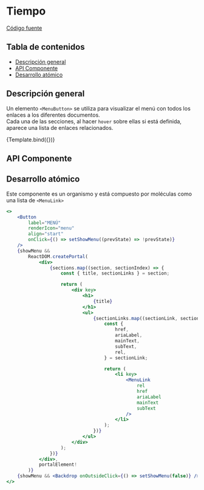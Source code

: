 
<Meta title="Organisms/MenuButton" component={MenuButton} />


# Tiempo

[Código fuente](https://github.com/SGDavid2719/DesignSystem/tree/master/src/stories/organisms/menuButton)

## Tabla de contenidos

-   [Descripción general](#descripción-general)
-   [API Componente](#api-componente)
-   [Desarrollo atómico](#desarrollo-atómico)

## Descripción general

Un elemento `<MenuButton>` se utiliza para visualizar el menú con todos los enlaces a los diferentes documentos. <br />
Cada una de las secciones, al hacer `hover` sobre ellas si está definida, aparece una lista de enlaces relacionados.

<Canvas>
    <Story
        name="Default"
        args={{
            sections: [
                {
                    title: "Universitaris",
                    sectionLinks: [
                        {
                            href: "/?path=/story/pages-notfoundpage--default",
                            rel: "next",
                            ariaLabel: "link1",
                            mainText: "Deporte",
                            subText: "a la UIB",
                        },
                        {
                            href: "/?path=/story/pages-notfoundpage--default",
                            rel: "next",
                            ariaLabel: "link2",
                            mainText: "Residencia",
                            subText: "de Estudiants",
                        },
                        {
                            href: "/?path=/story/pages-notfoundpage--default",
                            rel: "next",
                            ariaLabel: "link3",
                            mainText: "OTRI",
                            subText: "y Proyectos",
                        },
                        {
                            href: "/?path=/story/pages-notfoundpage--default",
                            rel: "next",
                            ariaLabel: "link4",
                            mainText: "UIBCongrés",
                            subText: "Events Management",
                        },
                        {
                            href: "/?path=/story/pages-notfoundpage--default",
                            rel: "next",
                            ariaLabel: "link5",
                            mainText: "Orientación",
                            subText: "e Inserción Profesional",
                        },
                        {
                            href: "/?path=/story/pages-notfoundpage--default",
                            rel: "next",
                            ariaLabel: "link6",
                            mainText: "UIBdigital",
                            subText: "acceso usuarios",
                        },
                        {
                            href: "/?path=/story/pages-notfoundpage--default",
                            rel: "next",
                            ariaLabel: "link7",
                            mainText: "UIBdigital",
                            subText: "acceso usuarios",
                        },
                    ],
                },
                {
                    title: "Universitaris",
                    sectionLinks: [
                        {
                            href: "/?path=/story/pages-notfoundpage--default",
                            rel: "next",
                            ariaLabel: "link1",
                            mainText: "Deporte",
                            subText: "a la UIB",
                        },
                        {
                            href: "/?path=/story/pages-notfoundpage--default",
                            rel: "next",
                            ariaLabel: "link2",
                            mainText: "Residencia",
                            subText: "de Estudiants",
                        },
                        {
                            href: "/?path=/story/pages-notfoundpage--default",
                            rel: "next",
                            ariaLabel: "link3",
                            mainText: "OTRI",
                            subText: "y Proyectos",
                        },
                        {
                            href: "/?path=/story/pages-notfoundpage--default",
                            rel: "next",
                            ariaLabel: "link4",
                            mainText: "UIBCongrés",
                            subText: "Events Management",
                        },
                        {
                            href: "/?path=/story/pages-notfoundpage--default",
                            rel: "next",
                            ariaLabel: "link5",
                            mainText: "Orientación",
                            subText: "e Inserción Profesional",
                        },
                        {
                            href: "/?path=/story/pages-notfoundpage--default",
                            rel: "next",
                            ariaLabel: "link6",
                            mainText: "UIBdigital",
                            subText: "acceso usuarios",
                        },
                        {
                            href: "/?path=/story/pages-notfoundpage--default",
                            rel: "next",
                            ariaLabel: "link7",
                            mainText: "UIBdigital",
                            subText: "acceso usuarios",
                        },
                    ],
                },
                {
                    title: "Universitaris",
                    sectionLinks: [
                        {
                            href: "/?path=/story/pages-notfoundpage--default",
                            rel: "next",
                            ariaLabel: "link1",
                            mainText: "Deporte",
                            subText: "a la UIB",
                        },
                        {
                            href: "/?path=/story/pages-notfoundpage--default",
                            rel: "next",
                            ariaLabel: "link2",
                            mainText: "Residencia",
                            subText: "de Estudiants",
                        },
                        {
                            href: "/?path=/story/pages-notfoundpage--default",
                            rel: "next",
                            ariaLabel: "link3",
                            mainText: "OTRI",
                            subText: "y Proyectos",
                        },
                        {
                            href: "/?path=/story/pages-notfoundpage--default",
                            rel: "next",
                            ariaLabel: "link4",
                            mainText: "UIBCongrés",
                            subText: "Events Management",
                        },
                        {
                            href: "/?path=/story/pages-notfoundpage--default",
                            rel: "next",
                            ariaLabel: "link5",
                            mainText: "Orientación",
                            subText: "e Inserción Profesional",
                        },
                        {
                            href: "/?path=/story/pages-notfoundpage--default",
                            rel: "next",
                            ariaLabel: "link6",
                            mainText: "UIBdigital",
                            subText: "acceso usuarios",
                        },
                        {
                            href: "/?path=/story/pages-notfoundpage--default",
                            rel: "next",
                            ariaLabel: "link7",
                            mainText: "UIBdigital",
                            subText: "acceso usuarios",
                        },
                    ],
                },
                {
                    title: "Universitaris",
                    sectionLinks: [
                        {
                            href: "/?path=/story/pages-notfoundpage--default",
                            rel: "next",
                            ariaLabel: "link1",
                            mainText: "Deporte",
                            subText: "a la UIB",
                        },
                        {
                            href: "/?path=/story/pages-notfoundpage--default",
                            rel: "next",
                            ariaLabel: "link2",
                            mainText: "Residencia",
                            subText: "de Estudiants",
                        },
                        {
                            href: "/?path=/story/pages-notfoundpage--default",
                            rel: "next",
                            ariaLabel: "link3",
                            mainText: "OTRI",
                            subText: "y Proyectos",
                        },
                        {
                            href: "/?path=/story/pages-notfoundpage--default",
                            rel: "next",
                            ariaLabel: "link4",
                            mainText: "UIBCongrés",
                            subText: "Events Management",
                        },
                        {
                            href: "/?path=/story/pages-notfoundpage--default",
                            rel: "next",
                            ariaLabel: "link5",
                            mainText: "Orientación",
                            subText: "e Inserción Profesional",
                        },
                        {
                            href: "/?path=/story/pages-notfoundpage--default",
                            rel: "next",
                            ariaLabel: "link6",
                            mainText: "UIBdigital",
                            subText: "acceso usuarios",
                        },
                        {
                            href: "/?path=/story/pages-notfoundpage--default",
                            rel: "next",
                            ariaLabel: "link7",
                            mainText: "UIBdigital",
                            subText: "acceso usuarios",
                        },
                    ],
                },
            ],
            test: true,
        }}
    >
        {Template.bind({})}
    </Story>
</Canvas>

## API Componente

<Props of={MenuButton} />

## Desarrollo atómico

Este componente es un organismo y está compuesto por moléculas como una lista de `<MenuLink>`

```jsx
<>
    <Button
        label="MENÚ"
        renderIcon="menu"
        align="start"
        onClick={() => setShowMenu((prevState) => !prevState)}
    />
    {showMenu &&
        ReactDOM.createPortal(
            <div>
                {sections.map((section, sectionIndex) => {
                    const { title, sectionLinks } = section;

                    return (
                        <div key>
                            <h1>
                                {title}
                            </h1>
                            <ul>
                                {sectionLinks.map((sectionLink, sectionLinkIndex) => {
                                    const {
                                        href,
                                        ariaLabel,
                                        mainText,
                                        subText,
                                        rel,
                                    } = sectionLink;

                                    return (
                                        <li key>
                                            <MenuLink
                                                rel
                                                href
                                                ariaLabel
                                                mainText
                                                subText
                                            />
                                        </li>
                                    );
                                })}
                            </ul>
                        </div>
                    );
                })}
            </div>,
            portalElement!
        )}
    {showMenu && <Backdrop onOutsideClick={() => setShowMenu(false)} />}
</>
```
